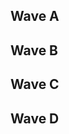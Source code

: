 {{DISPLAYTITLE:Get On My Level 2016: ''Melee'' Doubles Pools}}
{{tabs static
|name1=Overview
|link1=Get On My Level/2016/Melee
|name2=Singles Round 1 Pools
|link2=Get On My Level/2016/Melee/Singles Round 1 Pools
|name3=Singles Round 2 Pools
|link3=Get On My Level/2016/Melee/Singles Round 2 Pools
|name4=Singles Bracket
|link4=Get On My Level/2016/Melee/Singles Bracket
|name5=Doubles Pools
|link5=Get On My Level/2016/Melee/Doubles Pools
|name6=Doubles Bracket
|link6=Get On My Level/2016/Melee/Doubles Bracket
|This=5
}}
==Wave A==
{{Box|start|padding=2em}}
{{HiddenSort|===A9===}}
{{GroupTableStart |[[Get On My Level/2016/Melee/Doubles Pools/A9|Bracket A9]]|width=300px}}
{{DoublesGroupTableSlot|p1=Hungrybox|p1flag=us|p2=Leffen|p2flag=se|win_m=3|lose_m=0|place=1|bg=up|go={{advance|Get On My Level/2016/Melee/Doubles Bracket#Winners Bracket}}}}
{{DoublesGroupTableSlot|p1=Trulliam|p1flag=ca|p2=Fork|p2flag=ca|win_m=3|lose_m=1|place=2|bg=stay|go={{advance|Get On My Level/2016/Melee/Doubles Bracket#Losers Bracket}}}}
{{DoublesGroupTableSlot|p1=IB|p1flag=ca|p2=G$|p2flag=us|win_m=3|lose_m=2|place=3|bg=down}}
{{DoublesGroupTableSlot|p1=Rabbit|p1flag=ca|p2=Gerb|p2flag=ca|win_m=3|lose_m=2|place=4|bg=down}}
{{DoublesGroupTableSlot|p1=Tyuip|p1flag=ca|p2=SaggyStardust|p2flag=ca|win_m=3|lose_m=2|place=5|bg=down}}
{{DoublesGroupTableSlot|p1=jon|p1flag=ca|p2=Ziren|p2flag=ca|win_m=3|lose_m=2|place=5|bg=down}}
{{DoublesGroupTableSlot|p1=ReubTheDoob|p1flag=ca|p2=Caelan|p2flag=ca|win_m=2|lose_m=2|place=7|bg=down}}
{{DoublesGroupTableSlot|p1=Chirka|p1flag=ca|p2=Soft Serve|p2flag=ca|win_m=1|lose_m=2|place=7|bg=down}}
{{DoublesGroupTableSlot|p1=ShiftyVixen|p1flag=ca|p2=Pure_Bazurek|p2flag=|win_m=1|lose_m=2|place=9|bg=down}}
{{DoublesGroupTableSlot|p1=Shoe|p1flag=ca|p2=Iridium|p2flag=ca|win_m=1|lose_m=2|place=9|bg=down}}
{{DoublesGroupTableSlot|p1=Bartok|p1flag=ca|p2=Brizzy|p2flag=ca|win_m=0|lose_m=2|place=9|bg=down}}
{{DoublesGroupTableSlot|p1=LickOctopus|p1flag=ca|p2=Bozomozo|p2flag=ca|win_m=0|lose_m=2|place=9|bg=down}}
{{DoublesGroupTableSlot|p1=KoebelDWill|p1flag=ca|p2=Paul The Beast|p2flag=ca|win_m=0|lose_m=2|place=13|bg=down}}
{{GroupTableEnd}}
{{Box|break|padding=2em}}

{{HiddenSort|===A10===}}
{{GroupTableStart |[[Get On My Level/2016/Melee/Doubles Pools/A10|Bracket A10]]|width=300px}}
{{DoublesGroupTableSlot|p1=PewPewU|p1flag=us|p2=SFAT|p2flag=us|win_m=3|lose_m=0|place=1|bg=up|go={{advance|Get On My Level/2016/Melee/Doubles Bracket#Winners Bracket}}}}
{{DoublesGroupTableSlot|p1=Quaff|p1flag=ca|p2=Alphicans|p2flag=ca|win_m=3|lose_m=1|place=2|bg=stay|go={{advance|Get On My Level/2016/Melee/Doubles Bracket#Losers Bracket}}}}
{{DoublesGroupTableSlot|p1=Windrose|p1flag=ca|p2=Jamrun|p2flag=ca|win_m=3|lose_m=2|place=3|bg=down}}
{{DoublesGroupTableSlot|p1=Dayman|p1flag=ca|p2=Mombacat|p2flag=ca|win_m=3|lose_m=2|place=4|bg=down}}
{{DoublesGroupTableSlot|p1=RileyReads|p1flag=ca|p2=M3K|p2flag=ca|win_m=3|lose_m=2|place=5|bg=down}}
{{DoublesGroupTableSlot|p1=Leather Daddy|p1flag=ca|p2=Gnat|p2flag=ca|win_m=2|lose_m=2|place=5|bg=down}}
{{DoublesGroupTableSlot|p1=JOATguy|p1flag=ca|p2=Hayd|p2flag=ca|win_m=2|lose_m=2|place=7|bg=down}}
{{DoublesGroupTableSlot|p1=Amilk|p1flag=ca|p2=Term|p2flag=ca|win_m=2|lose_m=2|place=7|bg=down}}
{{DoublesGroupTableSlot|p1=SpaceGhost|p1flag=ca|p2=PerhapsMan|p2flag=ca|win_m=1|lose_m=2|place=9|bg=down}}
{{DoublesGroupTableSlot|p1=KrispySmooth|p1flag=ca|p2=Lil Brown|p2flag=ca|win_m=1|lose_m=2|place=9|bg=down}}
{{DoublesGroupTableSlot|p1=Durandal|p1flag=ca|p2=tobi|p2flag=ca|win_m=0|lose_m=2|place=9|bg=down}}
{{DoublesGroupTableSlot|p1=bcrypt|p1flag=us|p2=Garbage Prince|p2flag=ca|win_m=0|lose_m=2|place=9|bg=down}}
{{DoublesGroupTableSlot|p1=Damian Tyson|p1flag=ca|p2=Plat|p2flag=ca|win_m=0|lose_m=2|place=13|bg=down}}
{{GroupTableEnd}}
{{Box|end}}

==Wave B==
{{Box|start|padding=2em}}
{{HiddenSort|===B9===}}
{{GroupTableStart |[[Get On My Level/2016/Melee/Doubles Pools/B9|Bracket B9]]|width=300px}}
{{DoublesGroupTableSlot|p1=Ryan Ford|p1flag=ca|p2=RaynEX|p2flag=ca|win_m=3|lose_m=0|place=1|bg=up|go={{advance|Get On My Level/2016/Melee/Doubles Bracket#Winners Bracket}}}}
{{DoublesGroupTableSlot|p1=Flood|p1flag=ca|p2=SAUS|p2flag=ca|win_m=4|lose_m=1|place=2|bg=stay|go={{advance|Get On My Level/2016/Melee/Doubles Bracket#Losers Bracket}}}}
{{DoublesGroupTableSlot|p1=Lahti|p1flag=ca|p2=Hex|p2flag=ca|win_m=3|lose_m=2|place=3|bg=down}}
{{DoublesGroupTableSlot|p1=L2P|p1flag=ca|p2=Linksta|p2flag=ca|win_m=3|lose_m=2|place=4|bg=down}}
{{DoublesGroupTableSlot|p1=Sawrik|p1flag=ca|p2=Luka|p2flag=ca|win_m=3|lose_m=2|place=5|bg=down}}
{{DoublesGroupTableSlot|p1=K|p1flag=ca|p2=Severian|p2flag=ca|win_m=3|lose_m=2|place=5|bg=down}}
{{DoublesGroupTableSlot|p1=Joey|p1flag=ca|p2=Ego|p2flag=ca|win_m=2|lose_m=2|place=7|bg=down}}
{{DoublesGroupTableSlot|p1=Kevin|p1flag=ca|p2=OT Eric|p2flag=|win_m=1|lose_m=2|place=7|bg=down}}
{{DoublesGroupTableSlot|p1=North Dr|p1flag=ca|p2=Commish|p2flag=ca|win_m=1|lose_m=2|place=9|bg=down}}
{{DoublesGroupTableSlot|p1=Bubs|p1flag=ca|p2=Toby|p2flag=ca|win_m=0|lose_m=2|place=9|bg=down}}
{{DoublesGroupTableSlot|p1=MrHappy|p1flag=ca|p2=Hotboi|p2flag=ca|win_m=0|lose_m=2|place=9|bg=down}}
{{DoublesGroupTableSlot|p1=Duck|p1flag=us|p2=Ice|p2flag=de|win_m=0|lose_m=2|place=9|bg=down}}
{{DoublesGroupTableSlot|p1=Heartless|p1flag=ca|p2=EC Dougie|p2flag=ca|win_m=0|lose_m=2|place=13|bg=down}}
{{GroupTableEnd}}
{{Box|break|padding=2em}}

{{HiddenSort|===B10===}}
{{GroupTableStart |[[Get On My Level/2016/Melee/Doubles Pools/B10|Bracket B10]]|width=300px}}
{{DoublesGroupTableSlot|p1=Armada|p1flag=se|p2=Shroomed|p2flag=us|win_m=3|lose_m=0|place=1|bg=up|go={{advance|Get On My Level/2016/Melee/Doubles Bracket#Winners Bracket}}}}
{{DoublesGroupTableSlot|p1=Prince Abu|p1flag=us|p2=Swedish Delight|p2flag=us|win_m=3|lose_m=1|place=2|bg=stay|go={{advance|Get On My Level/2016/Melee/Doubles Bracket#Losers Bracket}}}}
{{DoublesGroupTableSlot|p1=Alpha Dash|p1flag=gb|p2=Jam|p2flag=gb|win_m=3|lose_m=2|place=3|bg=down}}
{{DoublesGroupTableSlot|p1=MPrime|p1flag=ca|p2=MGeezus|p2flag=ca|win_m=4|lose_m=2|place=4|bg=down}}
{{DoublesGroupTableSlot|p1=V115|p1flag=ca|p2=AK|p2flag=ca|win_m=3|lose_m=2|place=5|bg=down}}
{{DoublesGroupTableSlot|p1=Marko64|p1flag=ca|p2=Empire|p2flag=ca|win_m=2|lose_m=2|place=5|bg=down}}
{{DoublesGroupTableSlot|p1=DIO|p1flag=ca|p2=Mado|p2flag=ca|win_m=2|lose_m=2|place=7|bg=down}}
{{DoublesGroupTableSlot|p1=dog wearing sunglasses|p1flag=ca|p2=Toodee|p2flag=ca|win_m=2|lose_m=2|place=7|bg=down}}
{{DoublesGroupTableSlot|p1=Kid|p1flag=ca|p2=Slippy|p2flag=ca|win_m=1|lose_m=2|place=9|bg=down}}
{{DoublesGroupTableSlot|p1=Wez|p1flag=ca|p2=GucciPivotMaster4000|p2flag=ca|win_m=0|lose_m=2|place=9|bg=down}}
{{DoublesGroupTableSlot|p1=GoldenPants|p1flag=ca|p2=DiscoWinter|p2flag=ca|win_m=0|lose_m=2|place=9|bg=down}}
{{DoublesGroupTableSlot|p1=ShaSha|p1flag=ca|p2=Reker|p2flag=ca|win_m=0|lose_m=2|place=9|bg=down}}
{{DoublesGroupTableSlot|p1=spoopy|p1flag=ca|p2=Nate$|p2flag=ca|win_m=0|lose_m=2|place=13|bg=down}}
{{GroupTableEnd}}
{{Box|end}}

==Wave C==
{{Box|start|padding=2em}}
{{HiddenSort|===C9===}}
{{GroupTableStart |[[Get On My Level/2016/Melee/Doubles Pools/C9|Bracket C9]]|width=300px}}
{{DoublesGroupTableSlot|p1=DJ Nintendo|p1flag=us|p2=The Moon|p2flag=us|win_m=3|lose_m=0|place=1|bg=up|go={{advance|Get On My Level/2016/Melee/Doubles Bracket#Winners Bracket}}}}
{{DoublesGroupTableSlot|p1=Weon-X|p1flag=cl|p2=Kage|p2flag=ca|win_m=3|lose_m=1|place=2|bg=stay|go={{advance|Get On My Level/2016/Melee/Doubles Bracket#Losers Bracket}}}}
{{DoublesGroupTableSlot|p1=Kyle|p1flag=ca|p2=Tranimal|p2flag=ca|win_m=4|lose_m=2|place=3|bg=down}}
{{DoublesGroupTableSlot|p1=Sedimentary Rock|p1flag=ca|p2=Poop|p2flag=ca|win_m=2|lose_m=2|place=4|bg=down}}
{{DoublesGroupTableSlot|p1=Viceroy|p1flag=ca|p2=Androyd|p2flag=ca|win_m=3|lose_m=2|place=5|bg=down}}
{{DoublesGroupTableSlot|p1=Kale|p1flag=ca|p2=Greener|p2flag=|win_m=2|lose_m=2|place=5|bg=down}}
{{DoublesGroupTableSlot|p1=JP3|p1flag=ca|p2=RIOT|p2flag=ca|win_m=1|lose_m=2|place=7|bg=down}}
{{DoublesGroupTableSlot|p1=Ross|p1flag=ca|p2=Colt|p2flag=ca|win_m=1|lose_m=2|place=7|bg=down}}
{{DoublesGroupTableSlot|p1=Blizz|p1flag=ca|p2=ECTO|p2flag=ca|win_m=1|lose_m=2|place=9|bg=down}}
{{DoublesGroupTableSlot|p1=gemigumi|p1flag=ca|p2=Nabi|p2flag=ca|win_m=1|lose_m=2|place=9|bg=down}}
{{DoublesGroupTableSlot|p1=Pokno|p1flag=ca|p2=Puke|p2flag=ca|win_m=0|lose_m=2|place=9|bg=down}}
{{DoublesGroupTableSlot|p1=djnour|p1flag=ca|p2=Tobi|p2flag=ca|win_m=0|lose_m=2|place=9|bg=down}}
{{GroupTableEnd}}
{{Box|break|padding=2em}}

{{HiddenSort|===C10===}}
{{GroupTableStart |[[Get On My Level/2016/Melee/Doubles Pools/C10|Bracket C10]]|width=300px}}
{{DoublesGroupTableSlot|p1=Wizzrobe|p1flag=us|p2=Nintendude|p2flag=us|win_m=3|lose_m=0|place=1|bg=up|go={{advance|Get On My Level/2016/Melee/Doubles Bracket#Winners Bracket}}}}
{{DoublesGroupTableSlot|p1=Professor Pro|p1flag=gb|p2=Druggedfox|p2flag=us|win_m=3|lose_m=1|place=2|bg=stay|go={{advance|Get On My Level/2016/Melee/Doubles Bracket#Losers Bracket}}}}
{{DoublesGroupTableSlot|p1=Heartbreaker|p1flag=ca|p2=LXIX|p2flag=ca|win_m=4|lose_m=2|place=3|bg=down}}
{{DoublesGroupTableSlot|p1=Moky|p1flag=ca|p2=Phake|p2flag=ca|win_m=3|lose_m=2|place=4|bg=down}}
{{DoublesGroupTableSlot|p1=Cyan|p1flag=ca|p2=Dr.Shots|p2flag=ca|win_m=2|lose_m=2|place=5|bg=down}}
{{DoublesGroupTableSlot|p1=Krizski|p1flag=ca|p2=Yardsale|p2flag=ca|win_m=2|lose_m=2|place=5|bg=down}}
{{DoublesGroupTableSlot|p1=Star|p1flag=ca|p2=Elu|p2flag=us|win_m=1|lose_m=2|place=7|bg=down}}
{{DoublesGroupTableSlot|p1=Baby_Spyce|p1flag=ca|p2=Cco|p2flag=ca|win_m=1|lose_m=2|place=7|bg=down}}
{{DoublesGroupTableSlot|p1=Dirt|p1flag=ca|p2=Jesus|p2flag=ca|win_m=1|lose_m=2|place=9|bg=down}}
{{DoublesGroupTableSlot|p1=BROC|p1flag=ca|p2=Skylan|p2flag=ca|win_m=1|lose_m=2|place=9|bg=down}}
{{DoublesGroupTableSlot|p1=Enjoy|p1flag=ca|p2=Bellus|p2flag=ca|win_m=0|lose_m=2|place=9|bg=down}}
{{DoublesGroupTableSlot|p1=RF!|p1flag=ca|p2=Aully|p2flag=ca|win_m=0|lose_m=2|place=9|bg=down}}
{{GroupTableEnd}}
{{Box|end}}

==Wave D==
{{Box|start|padding=2em}}
{{HiddenSort|===D9===}}
{{GroupTableStart |[[Get On My Level/2016/Melee/Doubles Pools/D9|Bracket D9]]|width=300px}}
{{DoublesGroupTableSlot|p1=Lucky|p1flag=us|p2=Mango|p2flag=us|win_m=3|lose_m=0|place=1|bg=up|go={{advance|Get On My Level/2016/Melee/Doubles Bracket#Winners Bracket}}}}
{{DoublesGroupTableSlot|p1=Coffeeblack|p1flag=ca|p2=sauc3|p2flag=ca|win_m=3|lose_m=1|place=2|bg=stay|go={{advance|Get On My Level/2016/Melee/Doubles Bracket#Losers Bracket}}}}
{{DoublesGroupTableSlot|p1=Syphichan|p1flag=ca|p2=Alliecat|p2flag=ca|win_m=5|lose_m=2|place=3|bg=down}}
{{DoublesGroupTableSlot|p1=nintnt|p1flag=ca|p2=Dope|p2flag=ca|win_m=3|lose_m=2|place=4|bg=down}}
{{DoublesGroupTableSlot|p1=HVAC|p1flag=ca|p2=Kidney Thief|p2flag=ca|win_m=2|lose_m=2|place=5|bg=down}}
{{DoublesGroupTableSlot|p1=Vanitas|p1flag=ca|p2=Liquid|p2flag=ca|win_m=1|lose_m=2|place=5|bg=down}}
{{DoublesGroupTableSlot|p1=Schmav|p1flag=ca|p2=Aguos|p2flag=ca|win_m=2|lose_m=2|place=7|bg=down}}
{{DoublesGroupTableSlot|p1=JoeBigs|p1flag=us|p2=Luxy|p2flag=us|win_m=1|lose_m=2|place=7|bg=down}}
{{DoublesGroupTableSlot|p1=DKbill|p1flag=ca|p2=SWAIL|p2flag=us|win_m=1|lose_m=2|place=9|bg=down}}
{{DoublesGroupTableSlot|p1=Duck Chris|p1flag=ca|p2=Rumble|p2flag=ca|win_m=0|lose_m=2|place=9|bg=down}}
{{DoublesGroupTableSlot|p1=Imyt|p1flag=us|p2=Tagless Lauren|p2flag=us|win_m=0|lose_m=2|place=9|bg=down}}
{{DoublesGroupTableSlot|p1=radicalfox|p1flag=us|p2=Silo|p2flag=us|win_m=0|lose_m=2|place=9|bg=down}}
{{GroupTableEnd}}
{{Box|break|padding=2em}}

{{HiddenSort|===D10===}}
{{GroupTableStart |[[Get On My Level/2016/Melee/Doubles Pools/D10|Bracket D10]]|width=300px}}
{{DoublesGroupTableSlot|p1=Westballz|p1flag=us|p2=MacD|p2flag=us|win_m=3|lose_m=0|place=1|bg=up|go={{advance|Get On My Level/2016/Melee/Doubles Bracket#Winners Bracket}}}}
{{DoublesGroupTableSlot|p1=Nightmare|p1flag=ca|p2=n0ne|p2flag=ni|win_m=3|lose_m=1|place=2|bg=stay|go={{advance|Get On My Level/2016/Melee/Doubles Bracket#Losers Bracket}}}}
{{DoublesGroupTableSlot|p1=Stickman|p1flag=ca|p2=i-dog|p2flag=ca|win_m=4|lose_m=2|place=3|bg=down}}
{{DoublesGroupTableSlot|p1=BrTarolg|p1flag=gb|p2=Zorc|p2flag=no|win_m=2|lose_m=2|place=4|bg=down}}
{{DoublesGroupTableSlot|p1=Hippo|p1flag=ca|p2=Aqux|p2flag=ca|win_m=3|lose_m=2|place=5|bg=down}}
{{DoublesGroupTableSlot|p1=Maruku|p1flag=ca|p2=gigglyfart|p2flag=ca|win_m=2|lose_m=2|place=5|bg=down}}
{{DoublesGroupTableSlot|p1=wakka|p1flag=ca|p2=Kong|p2flag=ca|win_m=2|lose_m=2|place=7|bg=down}}
{{DoublesGroupTableSlot|p1=JaW|p1flag=ca|p2=13uck5h0t|p2flag=ca|win_m=1|lose_m=2|place=7|bg=down}}
{{DoublesGroupTableSlot|p1=Locus|p1flag=ca|p2=DethSlayr|p2flag=ca|win_m=1|lose_m=2|place=9|bg=down}}
{{DoublesGroupTableSlot|p1=shrub|p1flag=ca|p2=BYOD|p2flag=ca|win_m=0|lose_m=2|place=9|bg=down}}
{{DoublesGroupTableSlot|p1=Grapefruit|p1flag=ca|p2=Mossman|p2flag=ca|win_m=0|lose_m=2|place=9|bg=down}}
{{DoublesGroupTableSlot|p1=Grill Master Mitch|p1flag=ca|p2=DLos|p2flag=ca|win_m=0|lose_m=2|place=9|bg=down}}
{{GroupTableEnd}}
{{Box|end}}
